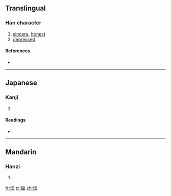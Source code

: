==Translingual==

===Han character===
{{Han char|rn=61|rad=心|as=09|sn=12|four=9106<sub>6</sub>|canj=心一口田 (PMRW), X心一口田 (XPMRW)}}

# [[sincere]], [[honest]]
# [[depressed]]

====References====
* {{Han ref|kx=0394.160|dkj=10916|dj=0730.230|hdz=42326.090|uh=610A|ud=24842|bh=D941|bd=55617}}

----

==Japanese==

===Kanji===
{{ja-kanji|grade=|rs=心09}}

# {{defn|lang=ja|sort=心09}}

====Readings====
* {{ja-readings|on=[[ひょく]] (hyoku), [[ひき]] (hiki), [[ふく]] (fuku)|kun=[[まこと]] (makoto)}}

----

==Mandarin==

===Hanzi===
{{cmn-hanzi|pin=[[bì]] ([[bi4]]), [[qì]] ([[qi4]])|wg=pi<sup>4</sup>, ch'i<sup>4</sup>}}

# {{defn|lang=cmn|sort=心09}}

[[fr:愊]]
[[pl:愊]]
[[zh:愊]]